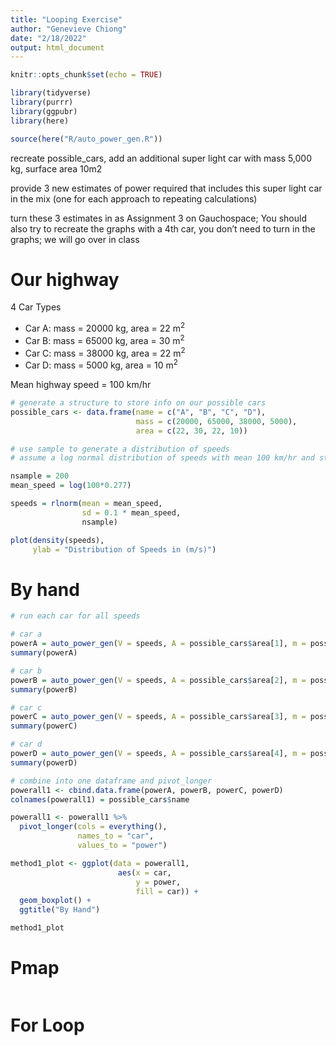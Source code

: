 ```yaml
---
title: "Looping Exercise"
author: "Genevieve Chiong"
date: "2/18/2022"
output: html_document
---
```


```r
knitr::opts_chunk$set(echo = TRUE)

library(tidyverse)
library(purrr)
library(ggpubr)
library(here)

source(here("R/auto_power_gen.R"))
```

recreate possible_cars, add an additional super light car with mass 5,000 kg, surface area 10m2

provide 3 new estimates of power required that includes this super light car in the mix (one for each approach to repeating calculations)

turn these 3 estimates in as Assignment 3 on Gauchospace; You should also try to recreate the graphs with a 4th car, you don’t need to turn in the graphs; we will go over in class


# Our highway

4 Car Types 

* Car A: mass = 20000 kg, area = 22 m^2^
* Car B: mass = 65000 kg, area = 30 m^2^ 
* Car C: mass = 38000 kg, area = 22 m^2^
* Car D: mass = 5000 kg, area = 10 m^2^

Mean highway speed = 100 km/hr 

```r
# generate a structure to store info on our possible cars
possible_cars <- data.frame(name = c("A", "B", "C", "D"), 
                            mass = c(20000, 65000, 38000, 5000), 
                            area = c(22, 30, 22, 10))
```

```r
# use sample to generate a distribution of speeds
# assume a log normal distribution of speeds with mean 100 km/hr and standard deviation that is 10% of the mean

nsample = 200
mean_speed = log(100*0.277)

speeds = rlnorm(mean = mean_speed,
                sd = 0.1 * mean_speed,
                nsample)

plot(density(speeds),
     ylab = "Distribution of Speeds in (m/s)")
```

# By hand 
```r
# run each car for all speeds 

# car a 
powerA = auto_power_gen(V = speeds, A = possible_cars$area[1], m = possible_cars$mass[1])
summary(powerA)

# car b 
powerB = auto_power_gen(V = speeds, A = possible_cars$area[2], m = possible_cars$mass[2])
summary(powerB)

# car c 
powerC = auto_power_gen(V = speeds, A = possible_cars$area[3], m = possible_cars$mass[3])
summary(powerC)

# car d
powerD = auto_power_gen(V = speeds, A = possible_cars$area[4], m = possible_cars$mass[4])
summary(powerD)

# combine into one dataframe and pivot_longer
powerall1 <- cbind.data.frame(powerA, powerB, powerC, powerD)
colnames(powerall1) = possible_cars$name

powerall1 <- powerall1 %>% 
  pivot_longer(cols = everything(), 
               names_to = "car", 
               values_to = "power")

method1_plot <- ggplot(data = powerall1,
                        aes(x = car,
                            y = power, 
                            fill = car)) +
  geom_boxplot() + 
  ggtitle("By Hand")

method1_plot
```

# Pmap

```r

```



# For Loop

```r

```










